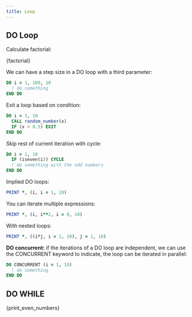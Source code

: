 ```yaml
---
title: Loop
---
```


## DO Loop

Calculate factorial:


<CodeBlock className="fortran" title="src/07_factorial.f90">{factorial}</CodeBlock>

We can have a step size in a DO loop with a third parameter:
```fortran
DO i = 1, 100, 10
  ! do something
END DO
```

Exit a loop based on condition:
```fortran
DO i = 1, 10
  CALL random_number(x)
  IF (x > 0.5) EXIT
END DO
```

Skip rest of current iteration with cycle:
```fortran
DO i = 1, 10
  IF (iseven(i)) CYCLE
  ! do something with the odd numbers
END DO
```

Implied DO loops:
```fortran
PRINT *, (i, i = 1, 10)
```

You can iterate multiple expressions:
```fortran
PRINT *, (i, i**2, i = 0, 10)
```

With nested loops:
```fortran
PRINT *, ((i*j, i = 1, 10), j = 1, 10)
```

**DO concurrent:** if the iterations of a DO loop are independent, we can use the
CONCURRENT keyword to indicate, the loop can be iterated in parallel:
```fortran
DO CONCURRENT (i = 1, 10)
  ! do something
END DO
```

## DO WHILE


<CodeBlock className="fortran" title="src/07_print_even_numbers.f90">{print_even_numbers}</CodeBlock>
